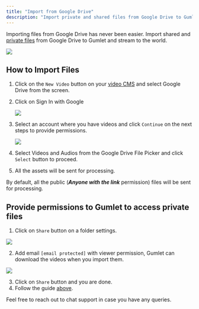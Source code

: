 ```yaml
---
title: "Import from Google Drive"
description: "Import private and shared files from Google Drive to Gumlet"
---
```


Importing files from Google Drive has never been easier. Import shared and [private files](#provide-permissions-to-gumlet-to-access-private-files) from Google Drive to Gumlet and stream to the world.

<Frame caption="Click on New Video on Video CMS">
  <img src="/images/docs/973d52923674767d5ef6c64716b8bb71c4aff797f143279efbd70634f8cccb2c-Screenshot_2024-09-09_at_8.35.04_PM.png" />
</Frame>

## How to Import Files

1. Click on the `New Video` button on your [video CMS](https://dashboard.gumlet.com/video/manage?upload=true) and select Google Drive from the screen.

2. Click on Sign In with Google

   ![](/images/docs/e71211ef4a31a6796d680f3563b28b3ef16ddd5e8f2aa86b5b91bc30b5083d5f-Screenshot_2024-09-09_at_5.18.26_PM.png)

3. Select an account where you have videos and click `Continue` on the next steps to provide permissions.

   ![](/images/docs/2f624c99336e31bab35fa9b55b6db1a0d89c9ced96aae78bb4477ae5fbae3567-Screenshot_at_Sep_09_17-19-28.png)

4. Select Videos and Audios from the Google Drive File Picker and click `Select` button to proceed.

5. All the assets will be sent for processing.

By default, all the public (***Anyone with the link*** permission) files will be sent for processing.

<Info />

## Provide permissions to Gumlet to access private files

1. Click on `Share` button on a folder settings.

![](/images/docs/58d6ed305a8cd2065d1790f6ac218d97de0bef6fa7040f8eff83030adabc53d6-Screenshot_at_Sep_09_17-26-32.png)

2. Add email `[email protected]` with viewer permission, Gumlet can download the videos when you import them.

![](/images/docs/d64d055b75c636c1116e7ae2f1aed99dedab1cb2fd0b4e9a27f9ac8d94077f54-Screenshot_2024-09-09_at_5.28.09_PM.png)

3. Click on `Share` button and you are done.
4. Follow the guide [above](#how-to-import-files).

Feel free to reach out to chat support in case you have any queries.